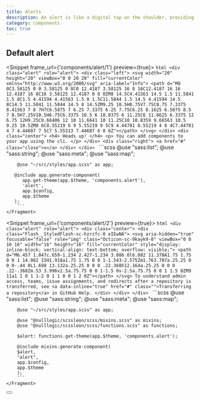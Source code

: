 ```yaml
---
title: Alerts
description: An alert is like a digital tap on the shoulder, providing timely notifications or warnings to users. It's the digital equivalent of a gentle nudge, ensuring important information doesn't slip through the cracks. With an alert, users are kept informed and engaged, without feeling overwhelmed by a barrage of notifications.
category: components
toc: true
---
```

## Default alert


<Snippet frame_url={'components/alert/1'} preview={true}>
    <Fragment slot="html">
        ```html
        <div class="alert" role="alert">
            <div class="left">
                <svg width="20" height="20" viewBox="0 0 20 20" fill="currentColor" xmlns="http://www.w3.org/2000/svg"
                     aria-label="Info">
                    <path
                        d="M8 0C3.58125 0 0 3.58125 0 8C0 12.4187 3.58125 16 8 16C12.4187 16 16 12.4187 16 8C16 3.58125 12.4187 0 8 0ZM8 14.5C4.41563 14.5 1.5 11.5841 1.5 8C1.5 4.41594 4.41563 1.5 8 1.5C11.5844 1.5 14.5 4.41594 14.5 8C14.5 11.5841 11.5844 14.5 8 14.5ZM9.25 10.5H8.75V7.75C8.75 7.3375 8.41563 7 8 7H7C6.5875 7 6.25 7.3375 6.25 7.75C6.25 8.1625 6.5875 8.5 7 8.5H7.25V10.5H6.75C6.3375 10.5 6 10.8375 6 11.25C6 11.6625 6.3375 12 6.75 12H9.25C9.66406 12 10 11.6641 10 11.25C10 10.8359 9.66563 10.5 9.25 10.5ZM8 6C8.55219 6 9 5.55219 9 5C9 4.44781 8.55219 4 8 4C7.44781 4 7 4.44687 7 5C7 5.55313 7.44687 6 8 6Z"></path>
                </svg>
            </div>
            <div class="center">
                <h4>
                    Heads up!
                </h4>
                <p>
                    You can add components to your app using the cli.
                </p>
            </div>
            <div class="right">
                <a href="#" class="close">x</a>
            </div>
        </div>
        ```
    </Fragment>
    <Fragment slot="scss">
        ```scss
        @use "sass:list";
        @use "sass:string";
        @use "sass:meta";
        @use "sass:map";

        @use "~/src/styles/app.scss" as app;

       @include app.generate-component(
          app.get-theme(app.$theme, 'components.alert'),
          'alert',
          app.$config,
          app.$theme
       );
        ```
    </Fragment>
</Snippet>

<Snippet frame_url={'components/alert/2'} preview={true}>
    <Fragment slot="html">
        ```html
        <div class="alert" role="alert">
            <div class="center">
                <div class="Flash__StyledFlash-sc-hzrzfc-0 eIEwNA">
                    <svg aria-hidden="true" focusable="false" role="img" class="Octicon-sc-9kayk9-0" viewBox="0 0 16 16"
                         width="16" height="16" fill="currentColor"
                         style="display: inline-block; vertical-align: text-bottom; overflow: visible;">
                        <path
                            d="M6.457 1.047c.659-1.234 2.427-1.234 3.086 0l6.082 11.378A1.75 1.75 0 0 1 14.082 15H1.918a1.75 1.75 0 0 1-1.543-2.575Zm1.763.707a.25.25 0 0 0-.44 0L1.698 13.132a.25.25 0 0 0 .22.368h12.164a.25.25 0 0 0 .22-.368Zm.53 3.996v2.5a.75.75 0 0 1-1.5 0v-2.5a.75.75 0 0 1 1.5 0ZM9 11a1 1 0 1 1-2 0 1 1 0 0 1 2 0Z"></path>
                    </svg>
                    To understand admin access, teams, issue assignments, and redirects after a repository is
                    transferred, see <a data-inline="true"
                                        href="#"
                                        class="">Transferring a repository</a> in
                    GitHub Help.
                </div>
            </div>
        </div>
        ```
    </Fragment>
    <Fragment slot="scss">
        ```scss
        @use "sass:list";
        @use "sass:string";
        @use "sass:meta";
        @use "sass:map";

        @use "~/src/styles/app.scss" as app;

        @use "@nulllogic/scssleon/scss/mixins.scss" as mixins;
        @use "@nulllogic/scssleon/scss/functions.scss" as functions;

        $alert: functions.get-theme(app.$theme, 'components.alert');

        @include mixins.generate-component(
        $alert,
        "alert",
        app.$config,
        app.$theme
        );
        ```
    </Fragment>
</Snippet>

<button class="btn btn-close" aria-label="Dismiss notification" type="button">
    <svg viewBox="0 0 20 20" class="icon" focusable="false" aria-hidden="true" fill="currentColor">
        <path fill="evenodd"
              d="M6.707 5.293a1 1 0 0 0-1.414 1.414l3.293 3.293-3.293 3.293a1 1 0 1 0 1.414 1.414l3.293-3.293 3.293 3.293a1 1 0 0 0 1.414-1.414l-3.293-3.293 3.293-3.293a1 1 0 0 0-1.414-1.414l-3.293 3.293-3.293-3.293Z"></path>
    </svg>
</button>

